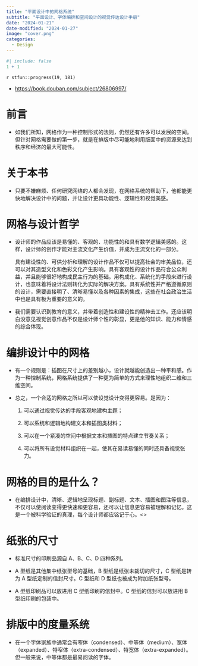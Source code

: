 ```yaml
---
title: "平面设计中的网格系统"
subtitle: "平面设计、字体编排和空间设计的视觉传达设计手册"
date: "2024-01-21"
date-modified: "2024-01-27"
image: "cover.png"
categories: 
  - Design
---
```


```r
#| include: false
1 + 1
```

::: {.callout-note title='Progress'}
`r stfun::progress(19, 181)`

<!-- 读后感：[读《管理行为》](https://shitao5.org/posts/glxw/)。 -->
:::

::: {.callout-tip title="Learning Source"}
- <https://book.douban.com/subject/26806997/>
:::

# 前言

- <p>如我们所知，网格作为一种控制形式的法则，仍然还有许多可以发展的空间。但针对网格需要做的第一步，就是在排版中尽可能地利用版面中的资源来达到秩序和经济的最大可能性。</p>
 
# 关于本书

- <p>只要不嫌麻烦、任何研究网络的人都会发现，在网格系统的帮助下，他都能更快地解决设计中的问题，并让设计更具功能性、逻辑性和视觉美感。</p>

# 网格与设计哲学

- 设计师的作品应该是易懂的、客观的、功能性的和具有数学逻辑美感的。这样，设计师的创作才能对主流文化产生价值，并成为主流文化的一部分。
    
  具有建设性的、可供分析和理解的设计作品不仅可以提高社会的审美品位，还可以对其造型文化和色彩文化产生影响。具有客观性的设计作品符合公众利益，并且能够很好地构成民主行为的基础。用构成化、系统化的手段来进行设计，也意味着将设计法则转化为实际的解决方案。具有系统性并严格遵循原则的设计，需要直接明了、清晰易懂以及各种因素的集成，这些在社会政治生活中也是具有极为重要的意义的。

- 我们需要认识到教育的意义，并带着创造性和建设性的精神去工作。还应该明白没意见视觉创意作品不仅是设计师个性的彰显，更是他的知识、能力和情感的综合体现。

# 编排设计中的网格

- 有一个规则是：插图在尺寸上的差别越小，设计就越能创造出一种平和感。作为一种控制系统，网格系统提供了一种更为简单的方式来理性地组织二维和三维空间。 

- 总之，一个合适的网格之所以可以使设觉设计变得更容易。是因为：
  
  1. 可以通过视觉传达的手段客观地建构主题；
  
  1. 可以系统和逻辑地构建文本和插图类材料；
  
  1. 可以在一个紧凑的空间中根据文本和插图的特点建立节奏关系；
  
  1. 可以将所有设觉材料组织在一起，使其在易读易懂的同时还具备视觉张力。
 
# 网格的目的是什么？

- <p>在编排设计中，清晰、逻辑地呈现标题、副标题、文本、插图和图注等信息，不仅可以使阅读变得更快速和更容易，还可以让信息更容易被理解和记忆。这是一个被科学验证的真理，每个设计师都应铭记于心。<\p>

# 纸张的尺寸

- 标准尺寸的印刷品源自 A、B、C、D 四种系列。

- A 型纸是其他集中纸张型号的基础，B 型纸是纸张未裁切的尺寸，C 型纸是转为 A 型纸定制的信封尺寸。C 型纸和 D 型纸也被成为附加纸张型号。

- A 型纸印刷品可以放进用 C 型纸印刷的信封中。C 型纸的信封可以放进用 B 型纸印刷的包装中。

# 排版中的度量系统

- 在一个字体家族中通常会有窄体（condensed）、中等体（medium）、宽体（expanded）、特窄体（extra-condensed）、特宽体（extra-expanded）。但一般来说，中等体都是最易阅读的字体。

















